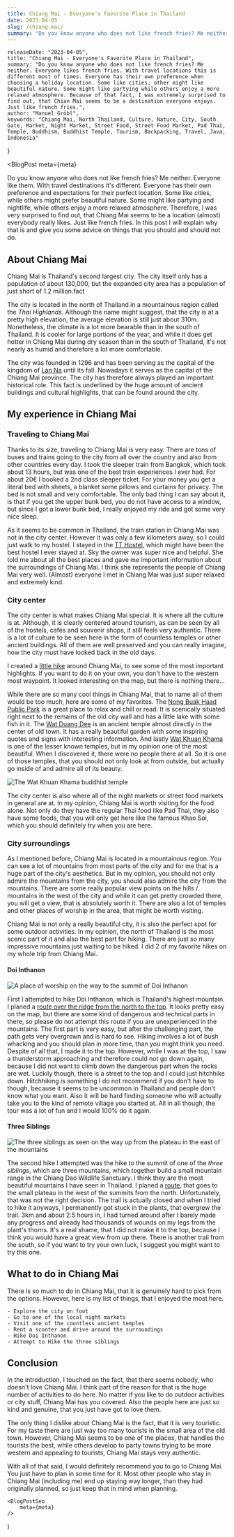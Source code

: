 ```yaml
---
title: Chiang Mai - Everyone's Favorite Place in Thailand
date: 2023-04-05
slug: /chiang-mai/
summary: "Do you know anyone who does not like french fries? Me neither. Everyone likes french fries. With travel locations this is different most of times. Everyone has their own preference when choosing a holiday location. Some like cities, other might like beautiful nature. Some might like partying while others enjoy a more relaxed atmosphere. Because of that fact, I was extremely surprised to find out, that Chian Mai seems to be a destination everyone enjoys. Just like french fries."
---
```



    releaseDate: "2023-04-05",
    title: "Chiang Mai - Everyone's Favorite Place in Thailand",
    summary: "Do you know anyone who does not like french fries? Me neither. Everyone likes french fries. With travel locations this is different most of times. Everyone has their own preference when choosing a holiday location. Some like cities, other might like beautiful nature. Some might like partying while others enjoy a more relaxed atmosphere. Because of that fact, I was extremely surprised to find out, that Chian Mai seems to be a destination everyone enjoys. Just like french fries.",
    author: "Manuel Gröbl",
    keywords: "Chiang Mai, North Thailand, Culture, Nature, City, South Gate, Market, Night Market, Street Food, Street Food Market, Pad Thai, Temple, Buddhism, Buddhist Temple, Tourism, Backpacking, Travel, Java, Indonesia"
}

<BlogPost 
    meta={meta}
>

Do you know anyone who does not like french fries? Me neither. Everyone like them. With travel destinations it's different. Everyone has their own preference and expectations for their perfect location. Some like cities, while others might prefer beautiful nature. Some might like partying and nightlife, while others enjoy a more relaxed atmosphere. Therefore, I was very surprised to find out, that Chiang Mai seems to be a location (almost) everybody really likes. Just like french fries. In this post I will explain why that is and give you some advice on things that you should and should not do.

## About Chiang Mai

Chiang Mai is Thailand's second largest city. The city itself only has a population of about 130,000, but the expanded city area has a population of just short of 1.2 million.fact

The city is located in the north of Thailand in a mountainous region called the *Thai Highlands*. Although the name might suggest, that the city is at a pretty high elevation, the average elevation is still just about 310m. Nonetheless, the climate is a lot more bearable than in the south of Thailand. It is cooler for large portions of the year, and while it does get hotter in Chiang Mai during dry season than in the south of Thailand, it's not nearly as humid and therefore a lot more comfortable.

The city was founded in 1296 and has been serving as the capital of the kingdom of [Lan Na](https://en.wikipedia.org/wiki/Lan_Na) until its fall. Nowadays it serves as the capital of the Chiang Mai province. The city has therefore always played an important historical role. This fact is underlined by the huge amount of ancient buildings and cultural highlights, that can be found around the city.

## My experience in Chiang Mai

### Traveling to Chiang Mai

Thanks to its size, traveling to Chiang Mai is very easy. There are tons of buses and trains going to the city from all over the country and also from other countries every day. I took the sleeper train from Bangkok, which took about 13 hours, but was one of the best train experiences I ever had. For about 20€ I booked a 2nd class sleeper ticket. For your money you get a literal bed with sheets, a blanket some pillows and curtains for privacy. The bed is not small and very comfortable. The only bad thing I can say about it, is that if you get the upper bunk bed, you do not have access to a window, but since I got a lower bunk bed, I really enjoyed my ride and got some very nice sleep.

As it seems to be common in Thailand, the train station in Chiang Mai was not in the city center. However it was only a few kilometers away, so I could just walk to my hostel. I stayed in the [TT Hostel](https://www.booking.com/Share-jELtwV), which might have been the best hostel I ever stayed at. Sky the owner was super nice and helpful. She told me about all the best places and gave me important information about the surroundings of Chiang Mai. I think she represents the people of Chiang Mai very well. (Almost) everyone I met in Chiang Mai was just super relaxed and extremely kind.

### City center

The city center is what makes Chiang Mai special. It is where all the culture is at. Although, it is clearly centered around tourism, as can be seen by all of the hostels, cafés and souvenir shops, it still feels very authentic. There is a lot of culture to be seen here in the form of countless temples or other ancient buildings. All of them are well preserved and you can really imagine, how the city must have looked back in the old days.

I created a [little hike](https://www.komoot.com/tour/1083740650?share_token=aN9snqN7LIpp8xx81SAEx3xd9a4QnuQZ6bQGQyDDklRnF44NOj&ref=wtd) around Chiang Mai, to see some of the most important highlights. If you want to do it on your own, you don't have to the western most waypoint. It looked interesting on the map, but there is nothing there...

While there are so many cool things in Chiang Mai, that to name all of them would be too much, here are some of my favorites. The [Nong Buak Haad Public Park](https://goo.gl/maps/rCJaXvwnpR47bpid7) is a great place to relax and chill or read. It is scenically situated right next to the remains of the old city wall and has a little lake with some fish in it. The [Wat Duang Dee](https://goo.gl/maps/7TxFtEnX8gXekNFx7) is an ancient temple almost directly in the center of old town. It has a really beautiful garden with some inspiring quotes and signs with interesting information. And lastly [Wat Khuan Khama](https://goo.gl/maps/QvNXckJYxTNRUs7U7) is one of the lesser known temples, but in my opinion one of the most beautiful. When I discovered it, there were no people there at all. So it is one of those temples, that you should not only look at from outside, but actually go inside of and admire all of its beauty.

![The Wat Khuan Khama buddhist temple](/static/blog/chiang-mai/temple.jpg)

The city center is also where all of the night markets or street food markets in general are at. In my opinion, Chiang Mai is worth visiting for the food alone. Not only do they have the regular Thai food like Pad Thai, they also have some foods, that you will only get here like the famous Khao Soi, which you should definitely try when you are here.

### City surroundings

As I mentioned before, Chiang Mai is located in a mountainous region. You can see a lot of mountains from most parts of the city and for me that is a huge part of the city's aesthetics. But in my opinion, you should not only admire the mountains from the city, you should also admire the city from the mountains. There are some really popular view points on the hills / mountains in the west of the city and while it can get pretty crowded there, you will get a view, that is absolutely worth it. There are also a lot of temples and other places of worship in the area, that might be worth visiting.

Chiang Mai is not only a really beautiful city, it is also the perfect spot for some outdoor activities. In my opinion, the north of Thailand is the most scenic part of it and also the best part for hiking. There are just so many impressive mountains just waiting to be hiked. I did 2 of my favorite hikes on my whole trip from Chiang Mai.

#### Doi Inthanon

![A place of worship on the way to the summit of Doi Inthanon](/static/blog/chiang-mai/doi-inthanon.jpg)

First I attempted to hike Doi Inthanon, which is Thailand's highest mountain. I planed a [route over the ridge from the north to the top](https://www.komoot.com/tour/1088135696?share_token=aVhjYu2OQjReZX2pKTD7jonzCIilpv5Oua9QogSFm4vqh98QdU&ref=wtd). It looks pretty easy on the map, but there are some kind of dangerous and technical parts in there, so please do not attempt this route if you are unexperienced in the mountains. The first part is very easy, but after the challenging part, the path gets very overgrown and is hard to see. Hiking involves a lot of bush whacking and you should plan in more time, than you might think you need. Despite of all that, I made it to the top. However, while I was at the top, I saw a thunderstorm approaching and therefore could not go down again, because I did not want to climb down the dangerous part when the rocks are wet. Luckily though, there is a street to the top and I could just hitchhike down. Hitchhiking is something I do not recommend if you don't have to though, because it seems to be uncommon in Thailand and people don't know what you want. Also it will be hard finding someone who will actually take you to the kind of remote village you started at. All in all though, the tour was a lot of fun and I would 100% do it again.

#### Three Siblings

![The three siblings as seen on the way up from the plateau in the east of the mountains](/static/blog/chiang-mai/three-siblings.jpg)

The second hike I attempted was the hike to the summit of one of the *three siblings*, which are three mountains, which together build a small mountain range in the Chiang Dao Wildlife Sanctuary. I think they are the most beautiful mountains I have seen in Thailand. I planed a [route](https://www.komoot.com/tour/1088721575?share_token=aaAotc639ZL6lq81uwF29vJ19FNCCBYd7HX5hdKj4HoSsKTGRa&ref=wtd), that goes to the small plateau in the west of the summits from the north. Unfortunately, that was not the right decision. The trail is actually closed and when I tried to hike it anyways, I permanently got stuck in the plants, that overgrew the trail. 3km and about 2.5 hours in, I had turned around after I barely made any progress and already had thousands of wounds on my legs from the plant's thorns. It's a real shame, that I did not make it to the top, because I think you would have a great view from up there. There is another trail from the south, so if you want to try your own luck, I suggest you might want to try this one.

## What to do in Chiang Mai

There is so much to do in Chiang Mai, that it is genuinely hard to pick from the options. However, here is my list of things, that I enjoyed the most here.

    - Explore the city on foot
    - Go to one of the local night markets
    - Visit one of the countless ancient temples
    - Rent a scooter and drive around the surroundings
    - Hike Doi Inthanon
    - Attempt to Hike the three siblings

## Conclusion

In the introduction, I touched on the fact, that there seems nobody, who doesn't love Chiang Mai. I think part of the reason for that is the huge number of activities to do here. No matter if you like to do outdoor activities or city stuff, Chiang Mai has you covered. Also the people here are just so kind and genuine, that you just have got to love them.

The only thing I dislike about Chiang Mai is the fact, that it is very touristic. For my taste there are just way too many tourists in the small area of the old town. However, Chiang Mai seems to be one of the places, that handles the tourists the best, while others develop to party towns trying to be more western and appealing to tourists, Chiang Mai stays very authentic.

With all of that said, I would definitely recommend you to go to Chiang Mai. You just have to plan in some time for it. Most other people who stay in Chiang Mai (including me) end up staying way longer, than they had originally planned, so just keep that in mind when planning.

</BlogPost>

    <BlogPostSeo 
        meta={meta}
    />
)
